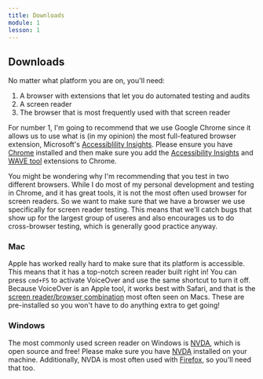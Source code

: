 ```yaml
---
title: Downloads
module: 1
lesson: 1
---
```


## Downloads

No matter what platform you are on, you'll need:

1. A browser with extensions that let you do automated testing and audits
2. A screen reader
3. The browser that is most frequently used with that screen reader

For number 1, I'm going to recommend that we use Google Chrome since it allows us to use what is (in my opinion) the most full-featured browser extension, Microsoft's [Accessiblility Insights](https://chrome.google.com/webstore/detail/accessibility-insights-fo/pbjjkligggfmakdaogkfomddhfmpjeni).
Please ensure you have [Chrome](https://www.google.com/chrome/browser/) installed and then make sure you add the [Accessibility Insights](https://chrome.google.com/webstore/detail/accessibility-insights-fo/pbjjkligggfmakdaogkfomddhfmpjeni) and [WAVE tool](https://chrome.google.com/webstore/detail/wave-evaluation-tool/jbbplnpkjmmeebjpijfedlgcdilocofh) extensions to Chrome.

You might be wondering why I'm recommending that you test in two different browsers. While I do most of my personal development and testing in Chrome, and it has great tools, it is not the most often used browser for screen readers. So we want to make sure that we have a browser we use specifically for screen reader testing. This means that we'll catch bugs that show up for the largest group of useres and also encourages us to do cross-browser testing, which is generally good practice anyway.

### Mac

Apple has worked really hard to make sure that its platform is accessible. This means that it has a top-notch screen reader built right in!
You can press `cmd+F5` to activate VoiceOver and use the same shortcut to turn it off.
Because VoiceOver is an Apple tool, it works best with Safari, and that is the [screen reader/browser combination](https://webaim.org/projects/screenreadersurvey8/#browsercombos) most often seen on Macs.
These are pre-installed so you won't have to do anything extra to get going!

### Windows

The most commonly used screen reader on Windows is [NVDA](https://www.nvaccess.org/download/), which is open source and free!
Please make sure you have [NVDA](https://www.nvaccess.org/download/) installed on your machine. Additionally, NVDA is most often used with [Firefox](https://www.mozilla.org/firefox), so you'll need that too.
